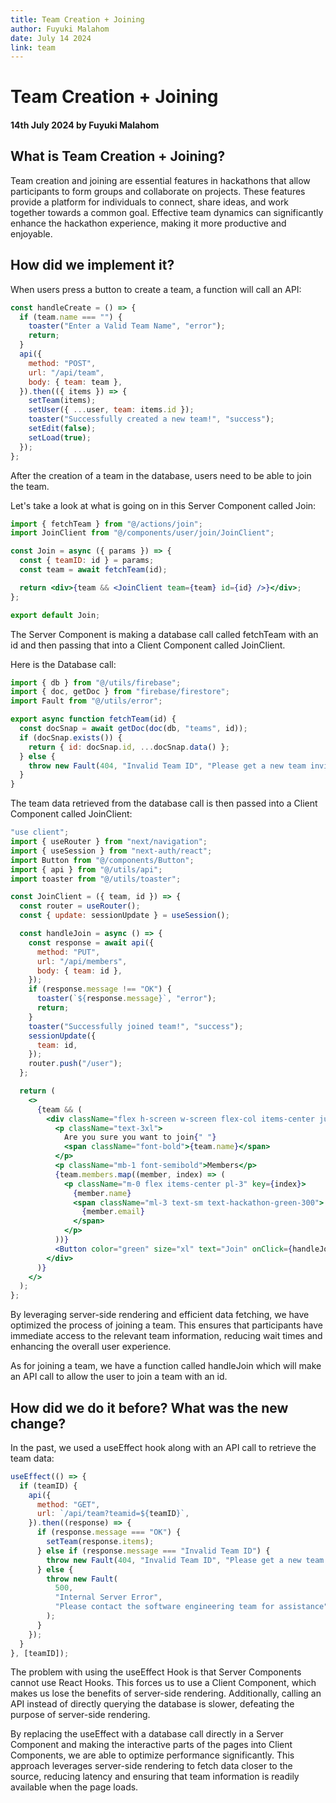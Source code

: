 ```yaml
---
title: Team Creation + Joining
author: Fuyuki Malahom
date: July 14 2024
link: team
---
```


# Team Creation + Joining

#### 14th July 2024 by Fuyuki Malahom

## What is Team Creation + Joining?

Team creation and joining are essential features in hackathons that allow participants to form groups and collaborate on projects. These features provide a platform for individuals to connect, share ideas, and work together towards a common goal. Effective team dynamics can significantly enhance the hackathon experience, making it more productive and enjoyable.

## How did we implement it?

When users press a button to create a team, a function will call an API:

```jsx
const handleCreate = () => {
  if (team.name === "") {
    toaster("Enter a Valid Team Name", "error");
    return;
  }
  api({
    method: "POST",
    url: "/api/team",
    body: { team: team },
  }).then(({ items }) => {
    setTeam(items);
    setUser({ ...user, team: items.id });
    toaster("Successfully created a new team!", "success");
    setEdit(false);
    setLoad(true);
  });
};
```

After the creation of a team in the database, users need to be able to join the team.

Let's take a look at what is going on in this Server Component called Join:

```jsx title="src\components\user\join\Join.jsx"
import { fetchTeam } from "@/actions/join";
import JoinClient from "@/components/user/join/JoinClient";

const Join = async ({ params }) => {
  const { teamID: id } = params;
  const team = await fetchTeam(id);

  return <div>{team && <JoinClient team={team} id={id} />}</div>;
};

export default Join;
```

The Server Component is making a database call called fetchTeam with an id and then passing that into a Client Component called JoinClient.

Here is the Database call:

```jsx
import { db } from "@/utils/firebase";
import { doc, getDoc } from "firebase/firestore";
import Fault from "@/utils/error";

export async function fetchTeam(id) {
  const docSnap = await getDoc(doc(db, "teams", id));
  if (docSnap.exists()) {
    return { id: docSnap.id, ...docSnap.data() };
  } else {
    throw new Fault(404, "Invalid Team ID", "Please get a new team invite");
  }
}
```

The team data retrieved from the database call is then passed into a Client Component called JoinClient:

```jsx
"use client";
import { useRouter } from "next/navigation";
import { useSession } from "next-auth/react";
import Button from "@/components/Button";
import { api } from "@/utils/api";
import toaster from "@/utils/toaster";

const JoinClient = ({ team, id }) => {
  const router = useRouter();
  const { update: sessionUpdate } = useSession();

  const handleJoin = async () => {
    const response = await api({
      method: "PUT",
      url: "/api/members",
      body: { team: id },
    });
    if (response.message !== "OK") {
      toaster(`${response.message}`, "error");
      return;
    }
    toaster("Successfully joined team!", "success");
    sessionUpdate({
      team: id,
    });
    router.push("/user");
  };

  return (
    <>
      {team && (
        <div className="flex h-screen w-screen flex-col items-center justify-center">
          <p className="text-3xl">
            Are you sure you want to join{" "}
            <span className="font-bold">{team.name}</span>
          </p>
          <p className="mb-1 font-semibold">Members</p>
          {team.members.map((member, index) => (
            <p className="m-0 flex items-center pl-3" key={index}>
              {member.name}
              <span className="ml-3 text-sm text-hackathon-green-300">
                {member.email}
              </span>
            </p>
          ))}
          <Button color="green" size="xl" text="Join" onClick={handleJoin} />
        </div>
      )}
    </>
  );
};
```

By leveraging server-side rendering and efficient data fetching, we have optimized the process of joining a team. This ensures that participants have immediate access to the relevant team information, reducing wait times and enhancing the overall user experience.

As for joining a team, we have a function called handleJoin which will make an API call to allow the user to join a team with an id.

## How did we do it before? What was the new change?

In the past, we used a useEffect hook along with an API call to retrieve the team data:

```jsx
useEffect(() => {
  if (teamID) {
    api({
      method: "GET",
      url: `/api/team?teamid=${teamID}`,
    }).then((response) => {
      if (response.message === "OK") {
        setTeam(response.items);
      } else if (response.message === "Invalid Team ID") {
        throw new Fault(404, "Invalid Team ID", "Please get a new team invite");
      } else {
        throw new Fault(
          500,
          "Internal Server Error",
          "Please contact the software engineering team for assistance",
        );
      }
    });
  }
}, [teamID]);
```

The problem with using the useEffect Hook is that Server Components cannot use React Hooks. This forces us to use a Client Component, which makes us lose the benefits of server-side rendering. Additionally, calling an API instead of directly querying the database is slower, defeating the purpose of server-side rendering.

By replacing the useEffect with a database call directly in a Server Component and making the interactive parts of the pages into Client Components, we are able to optimize performance significantly. This approach leverages server-side rendering to fetch data closer to the source, reducing latency and ensuring that team information is readily available when the page loads.
